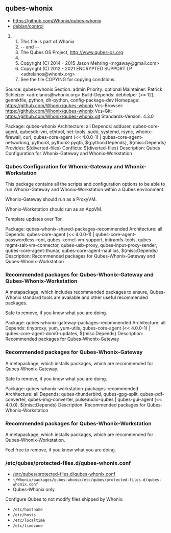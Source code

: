== qubes-whonix ==

* https://github.com/Whonix/qubes-whonix
* [https://github.com/Whonix/qubes-whonix/blob/master/debian/control debian/control]
## This file is part of Whonix
## -- and --
## The Qubes OS Project, http://www.qubes-os.org
##
## Copyright (C) 2014 - 2015 Jason Mehring <nrgaway@gmail.com>
## Copyright (C) 2012 - 2021 ENCRYPTED SUPPORT LP <adrelanos@whonix.org>
## See the file COPYING for copying conditions.

Source: qubes-whonix
Section: admin
Priority: optional
Maintainer: Patrick Schleizer <adrelanos@whonix.org>
Build-Depends: debhelper (>= 12), genmkfile, python, dh-python, config-package-dev
Homepage: https://github.com/Whonix/qubes-whonix
Vcs-Browser: https://github.com/Whonix/qubes-whonix
Vcs-Git: https://github.com/Whonix/qubes-whonix.git
Standards-Version: 4.3.0

Package: qubes-whonix
Architecture: all
Depends: adduser,
qubes-core-agent,
qubesdb-vm,
ethtool,
net-tools,
sudo,
systemd,
rsync,
whonix-firewall,
curl,
qubes-core-agent (<< 4.0.0-1) | qubes-core-agent-networking,
python3,
python3-pyqt5,
${python:Depends},
${misc:Depends}
Provides: ${diverted-files}
Conflicts: ${diverted-files}
Description: Qubes Configuration for Whonix-Gateway and Whonix-Workstation
===  Qubes Configuration for Whonix-Gateway and Whonix-Workstation ===

This package contains all the scripts and configuration options to be able
to run Whonix-Gateway and Whonix-Workstation within a Qubes environment.

Whonix-Gateway should run as a ProxyVM.

Whonix-Workstation should run as an AppVM.

Template updates over Tor.

Package: qubes-whonix-shared-packages-recommended
Architecture: all
Depends: qubes-core-agent (<< 4.0.0-1) | qubes-core-agent-passwordless-root,
qubes-kernel-vm-support, initramfs-tools, qubes-mgmt-salt-vm-connector,
qubes-usb-proxy, qubes-input-proxy-sender,
qubes-core-agent-thunar, qubes-core-agent-nautilus,
${misc:Depends}
Description: Recommended packages for Qubes-Whonix-Gateway and Qubes-Whonix-Workstation
===  Recommended packages for Qubes-Whonix-Gateway and Qubes-Whonix-Workstation ===

A metapackage, which includes recommended packages to ensure, Qubes-Whonix
standard tools are available and other useful recommended packages.

Safe to remove, if you know what you are doing.

Package: qubes-whonix-gateway-packages-recommended
Architecture: all
Depends: tinyproxy,
yum,
yum-utils,
qubes-core-agent (<< 4.0.0-1) | qubes-core-agent-dom0-updates,
${misc:Depends}
Description: Recommended packages for Qubes-Whonix-Gateway
===  Recommended packages for Qubes-Whonix-Gateway ===

A metapackage, which installs packages, which are recommended for
Qubes-Whonix-Gateway.

Safe to remove, if you know what you are doing.

Package: qubes-whonix-workstation-packages-recommended
Architecture: all
Depends: qubes-thunderbird,
qubes-gpg-split,
qubes-pdf-converter,
qubes-img-converter,
pulseaudio-qubes | qubes-gui-agent (<< 4.0.0),
${misc:Depends}
Description: Recommended packages for Qubes-Whonix-Workstation
===  Recommended packages for Qubes-Whonix-Workstation ===

A metapackage, which installs packages, which are recommended for
Qubes-Whonix-Workstation.

Feel free to remove, if you know what you are doing.
=== /etc/qubes/protected-files.d/qubes-whonix.conf ===

* [https://github.com/Whonix/qubes-whonix/blob/master/etc/qubes/protected-files.d/qubes-whonix.conf /etc/qubes/protected-files.d/qubes-whonix.conf]
* <code>~/Whonix/packages/qubes-whonix/etc/qubes/protected-files.d/qubes-whonix.conf</code>
* Qubes-Whonix only

Configure Qubes to not modify files shipped by Whonix:

* <code>/etc/hostname</code>
* <code>/etc/hosts</code>
* <code>/etc/localtime</code>
* <code>/etc/timezone</code>
